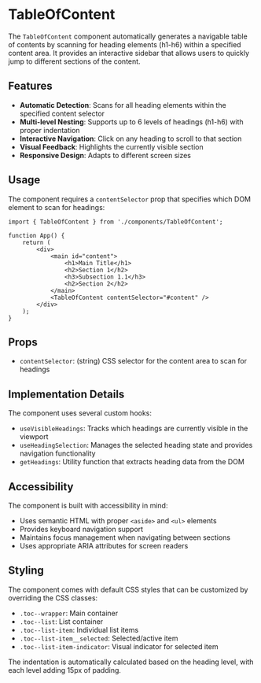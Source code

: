 

<Meta of={TableOfContentStories} />

# TableOfContent

The `TableOfContent` component automatically generates a navigable table of contents by scanning for heading elements (h1-h6) within a specified content area. It provides an interactive sidebar that allows users to quickly jump to different sections of the content.

## Features

- **Automatic Detection**: Scans for all heading elements within the specified content selector
- **Multi-level Nesting**: Supports up to 6 levels of headings (h1-h6) with proper indentation
- **Interactive Navigation**: Click on any heading to scroll to that section
- **Visual Feedback**: Highlights the currently visible section
- **Responsive Design**: Adapts to different screen sizes

## Usage

The component requires a `contentSelector` prop that specifies which DOM element to scan for headings:

```tsx
import { TableOfContent } from './components/TableOfContent';

function App() {
    return (
        <div>
            <main id="content">
                <h1>Main Title</h1>
                <h2>Section 1</h2>
                <h3>Subsection 1.1</h3>
                <h2>Section 2</h2>
            </main>
            <TableOfContent contentSelector="#content" />
        </div>
    );
}
```

## Props

- `contentSelector`: (string) CSS selector for the content area to scan for headings

## Implementation Details

The component uses several custom hooks:

- `useVisibleHeadings`: Tracks which headings are currently visible in the viewport
- `useHeadingSelection`: Manages the selected heading state and provides navigation functionality
- `getHeadings`: Utility function that extracts heading data from the DOM

## Accessibility

The component is built with accessibility in mind:

- Uses semantic HTML with proper `<aside>` and `<ul>` elements
- Provides keyboard navigation support
- Maintains focus management when navigating between sections
- Uses appropriate ARIA attributes for screen readers

## Styling

The component comes with default CSS styles that can be customized by overriding the CSS classes:

- `.toc--wrapper`: Main container
- `.toc--list`: List container
- `.toc--list-item`: Individual list items
- `.toc--list-item__selected`: Selected/active item
- `.toc--list-item-indicator`: Visual indicator for selected item

The indentation is automatically calculated based on the heading level, with each level adding 15px of padding.
